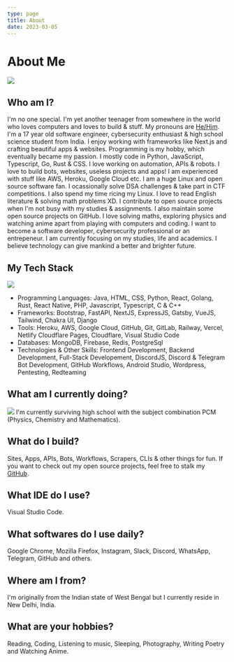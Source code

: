 ---
type: page
title: About
date: 2023-03-05
---

# About Me
![](/images/about.gif)
## Who am I?

I'm no one special. I'm yet another teenager from somewhere in the world who loves computers and loves to build & stuff.
My pronouns are [He/Him](https://en.pronouns.page/@ni5arga). I'm a 17 year old software engineer, cybersecurity enthusiast & high school science student from India. I enjoy working with frameworks like Next.js and crafting beautiful apps & websites. Programming is my hobby, which eventually became my passion. I mostly code in Python, JavaScript, Typescript, Go, Rust & CSS. I love working on automation, APIs & robots. I love to build bots, websites, useless projects and apps! I am experienced with stuff like AWS, Heroku, Google Cloud etc. I am a huge Linux and open source software fan. I ocassionally solve DSA challenges & take part in CTF competitions. I also spend my time ricing my Linux. I love to read English literature & solving math problems XD. I contribute to open source projects when I'm not busy with my studies & assignments. I also maintain some open source projects on GitHub. I love solving maths, exploring physics and watching anime apart from playing with computers and coding. I want to become a software developer, cybersecurity professional or an entrepeneur. I am currently focusing on my studies, life and academics. I believe technology can give mankind a better and brighter future.

## My Tech Stack 
![](/images/typing.gif)
- Programming Languages: Java, HTML, CSS, Python, React, Golang, Rust, React Native, PHP, Javascript, Typescript, C & C++
- Frameworks: Bootstrap, FastAPI, NextJS, ExpressJS, Gatsby, VueJS, Tailwind, Chakra UI, Django
- Tools: Heroku, AWS, Google Cloud, GitHub, Git, GitLab, Railway, Vercel, Netlify
Cloudflare Pages, Cloudflare, Visual Studio Code
- Databases: MongoDB, Firebase, Redis, PostgreSql
- Technologies & Other Skills: Frontend Development, Backend Development, Full-Stack Developement,
DiscordJS, Discord & Telegram Bot Development, GitHub Workflows, Android Studio, Wordpress, Pentesting, Redteaming

## What am I currently doing?
![](/images/img3.gif)
I'm currently surviving high school with the subject combination PCM (Physics, Chemistry and Mathematics).

## What do I build?

Sites, Apps, APIs, Bots, Workflows, Scrapers, CLIs & other things for fun. If you want to check out my open source projects, feel free to stalk my [GitHub](https://github.com/ni5arga).

## What IDE do I use?

Visual Studio Code.

## What softwares do I use daily?

Google Chrome, Mozilla Firefox, Instagram, Slack, Discord, WhatsApp, Telegram, GitHub and others.

## Where am I from?

I'm originally from the Indian state of West Bengal but I currently reside in New Delhi, India.

## What are your hobbies?

Reading, Coding, Listening to music, Sleeping, Photography, Writing Poetry and Watching Anime.
